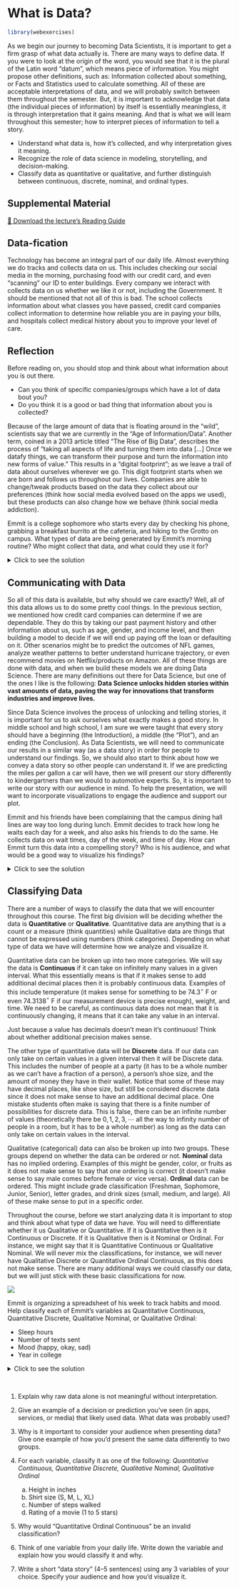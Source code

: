 # What is Data?

```r
library(webexercises)
```

As we begin our journey to becoming Data Scientists, it is important to get a firm grasp of what data actually is. There are many ways to define data. If you were to look at the origin of the word, you would see that it is the plural of the Latin word "datum", which means piece of information. You might propose other definitions, such as: Information collected about something, or Facts and Statistics used to calculate something. All of these are acceptable interpretations of data, and we will probably switch between them throughout the semester. But, it is important to acknowledge that data (the individual pieces of information) by itself is essentially meaningless, it is through interpretation that it gains meaning. And that is what we will learn throughout this semester; how to interpret pieces of information to tell a story.

::: learning-goals

- Understand what data is, how it’s collected, and why interpretation gives it meaning.
- Recognize the role of data science in modeling, storytelling, and decision-making.
- Classify data as quantitative or qualitative, and further distinguish between continuous, discrete, nominal, and ordinal types.
:::

::: {.callout-tip}
## Supplemental Material
<a href="Reading-Guide/L1-Reading-Guide.pdf" download>
📄 Download the lecture's Reading Guide
</a>
:::


## Data-fication

Technology has become an integral part of our daily life. Almost everything we do tracks and collects data on us. This includes checking our social media in the morning, purchasing food with our credit card, and even "scanning" our ID to enter buildings. Every company we interact with collects data on us whether we like it or not, including the Government. It should be mentioned that not all of this is bad. The school collects information about what classes you have passed, credit card companies collect information to determine how reliable you are in paying your bills, and hospitals collect medical history about you to improve your level of care.

::: callout-note
## Reflection

Before reading on, you should stop and think about what information about you is out there. 

- Can you think of specific companies/groups which have a lot of data bout you? 
- Do you think it is a good or bad thing that information about you is collected?
:::

Because of the large amount of data that is floating around in the "wild", scientists say that we are currently in the "Age of Information/Data". Another term, coined in a 2013 article titled "The Rise of Big Data", describes the process of "taking all aspects of life and turning them into data \[$\dots$\] Once we datafy things, we can transform their purpose and turn the information into new forms of value." This results in a “digital footprint”; as we leave a trail of data about ourselves wherever we go. This digit footprint starts when we are born and follows us throughout our lives. Companies are able to change/tweak products based on the data they collect about our preferences (think how social media evolved based on the apps we used), but these products can also change how we behave (think social media addiction).

::: {.callout-tip title="Try it Out"}
Emmit is a college sophomore who starts every day by checking his phone, grabbing a breakfast burrito at the cafeteria, and hiking to the Grotto on campus. What types of data are being generated by Emmit’s morning routine? Who might collect that data, and what could they use it for?

<details>

<summary>Click to see the solution</summary>

{{< video https://www.youtube.com/embed/0MVLquVROZo?modestbranding=1&rel=0 >}}

</details>
:::

## Communicating with Data

So all of this data is available, but why should we care exactly? Well, all of this data allows us to do some pretty cool things. In the previous section, we mentioned how credit card companies can determine if we are dependable. They do this by taking our past payment history and other information about us, such as age, gender, and income level, and then building a model to decide if we will end up paying off the loan or defaulting on it. Other scenarios might be to predict the outcomes of NFL games, analyze weather patterns to better understand hurricane trajectory, or even recommend movies on Netflix/products on Amazon. All of these things are done with data, and when we build these models we are doing Data Science. There are many definitions out there for Data Science, but one of the ones I like is the following: **Data Science unlocks hidden stories within vast amounts of data, paving the way for innovations that transform industries and improve lives.**

Since Data Science involves the process of unlocking and telling stories, it is important for us to ask ourselves what exactly makes a good story. In middle school and high school, I am sure we were taught that every story should have a beginning (the Introduction), a middle (the "Plot"), and an ending (the Conclusion). As Data Scientists, we will need to communicate our results in a similar way (as a data story) in order for people to understand our findings. So, we should also start to think about how we convey a data story so other people can understand it. If we are predicting the miles per gallon a car will have, then we will present our story differently to kindergartners than we would to automotive experts. So, it is important to write our story with our audience in mind. To help the presentation, we will want to incorporate visualizations to engage the audience and support our plot.

::: {.callout-tip title="Try it Out"}
Emmit and his friends have been complaining that the campus dining hall lines are way too long during lunch. Emmit decides to track how long he waits each day for a week, and also asks his friends to do the same. He collects data on wait times, day of the week, and time of day. How can Emmit turn this data into a compelling story? Who is his audience, and what would be a good way to visualize his findings?

<details>

<summary>Click to see the solution</summary>

{{< video https://www.youtube.com/embed/qVT0qFMCFnM?modestbranding=1&rel=0 >}}

</details>
:::

## Classifying Data

There are a number of ways to classify the data that we will encounter throughout this course. The first big division will be deciding whether the data is **Quantitative** or **Qualitative**. Quantitative data are anything that is a count or a measure (think quantities) while Qualitative data are things that cannot be expressed using numbers (think categories). Depending on what type of data we have will determine how we analyze and visualize it.

Quantitative data can be broken up into two more categories. We will say the data is **Continuous** if it can take on infinitely many values in a given interval. What this essentially means is that if it makes sense to add additional decimal places then it is probably continuous data. Examples of this include temperature (it makes sense for something to be 74.3$^\circ$ F or even 74.3138$^\circ$ F if our measurement device is precise enough), weight, and time. We need to be careful, as continuous data does not mean that it is continuously changing, it means that it can take any value in an interval.

::: {.callout-warning}
Just because a value has decimals doesn’t mean it’s continuous! Think about whether additional precision makes sense.
:::

The other type of quantitative data will be **Discrete** data. If our data can only take on certain values in a given interval then it will be Discrete data. This includes the number of people at a party (it has to be a whole number as we can't have a fraction of a person), a person's shoe size, and the amount of money they have in their wallet. Notice that some of these may have decimal places, like shoe size, but still be considered discrete data since it does not make sense to have an additional decimal place. One mistake students often make is saying that there is a finite number of possibilities for discrete data. This is false, there can be an infinite number of values (theoretically there be $0, 1, 2, 3, \cdots$ all the way to infinity number of people in a room, but it has to be a whole number) as long as the data can only take on certain values in the interval.

Qualitative (categorical) data can also be broken up into two groups. These groups depend on whether the data can be ordered or not. **Nominal** data has no implied ordering. Examples of this might be gender, color, or fruits as it does not make sense to say that one ordering is correct (it doesn't make sense to say male comes before female or vice versa). **Ordinal** data can be ordered. This might include grade classification (Freshman, Sophomore, Junior, Senior), letter grades, and drink sizes (small, medium, and large). All of these make sense to put in a specific order.

Throughout the course, before we start analyzing data it is important to stop and think about what type of data we have. You will need to differentiate whether it us Qualitative or Quantitative. If it is Quantitative then is it Continuous or Discrete. If it is Qualitative then is it Nominal or Ordinal. For instance, we might say that it is Quantitative Continuous or Qualitative Nominal. We will never mix the classifications, for instance, we will never have Qualitative Discrete or Quantitative Ordinal Continuous, as this does not make sense. There are many additional ways we could classify our data, but we will just stick with these basic classifications for now.

![](images/L1-Data-Decision-Tree.png){fig-align="center"}

::: {.callout-tip title="Try it Out"}
Emmit is organizing a spreadsheet of his week to track habits and mood. Help classify each of Emmit’s variables as Quantitative Continuous, Quantitative Discrete, Qualitative Nominal, or Qualitative Ordinal:

- Sleep hours
- Number of texts sent
- Mood (happy, okay, sad)
- Year in college

<details>

<summary>Click to see the solution</summary>

{{< video https://www.youtube.com/embed/xocjeeh3EOE?modestbranding=1&rel=0 >}}

</details>
:::


::: practice-it

<br>

1. Explain why raw data alone is not meaningful without interpretation.  

2. Give an example of a decision or prediction you've seen (in apps, services, or media) that likely used data. What data was probably used?  

3. Why is it important to consider your audience when presenting data? Give one example of how you'd present the same data differently to two groups.  

4. For each variable, classify it as one of the following: *Quantitative Continuous, Quantitative Discrete, Qualitative Nominal, Qualitative Ordinal*  

    a. Height in inches  
    b. Shirt size (S, M, L, XL)  
    c. Number of steps walked  
    d. Rating of a movie (1 to 5 stars)  

5. Why would "Quantitative Ordinal Continuous" be an invalid classification?  

6. Think of one variable from your daily life. Write down the variable and explain how you would classify it and why.  

7. Write a short "data story" (4–5 sentences) using any 3 variables of your choice. Specify your audience and how you'd visualize it.  

:::
